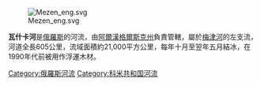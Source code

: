 {{coord|64|54|44|N|45|41|55|E|source:kolossus-ruwiki|display=title}}

[[Image:Mezen_eng.svg|thumb]]

'''瓦什卡河'''是[[俄羅斯|俄羅斯]]的河流，由[[阿爾漢格爾斯克州|阿爾漢格爾斯克州]]負責管轄，屬於[[梅津河|梅津河]]的左支流，河道全長605公里，流域面積約21,000平方公里，每年十月至翌年五月結冰，在1990年代前被用作浮運木材。

{{Russia-geo-stub}}
[[Category:俄羅斯河流|Category:俄羅斯河流]]
[[Category:科米共和国河流|Category:科米共和国河流]]